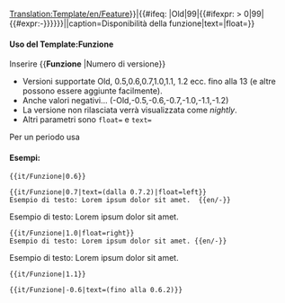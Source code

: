 <noinclude>[[Translation:Template/en/Feature]]</noinclude><includeonly>{{en/VersionBox|{{#ifeq: {{{1|}}}|Old|0|{{#ifexpr: {{{1|}}} < 0|0|{{{1|}}}}}}}|{{#ifeq: {{{1|}}}|Old|99|{{#ifexpr: {{{1|}}} > 0|99|{{#expr:-{{{1|}}}}}}}}}||caption=Disponibilità della funzione|text={{{text|}}}|float={{{float|}}}}}</includeonly><noinclude>

====Uso del Template:Funzione====
Inserire <nowiki>{{</nowiki>'''Funzione'''<nowiki> |Numero di versione}}</nowiki>
*Versioni supportate Old, 0.5,0.6,0.7,1.0,1.1, 1.2 ecc. fino alla 13 (e altre possono essere aggiunte facilmente).
*Anche valori negativi... (-Old,-0.5,-0.6,-0.7,-1.0,-1.1,-1.2)
*La versione non rilasciata verrà visualizzata come ''nightly''.
*Altri parametri sono <code>float=</code> e <code>text=</code>
Per un periodo usa {{it/S|it/Funzione periodo}}


====Esempi:====
<pre>{{it/Funzione|0.6}}</pre>
{{it/Funzione|0.6}}
<pre>{{it/Funzione|0.7|text=(dalla 0.7.2)|float=left}}
Esempio di testo: Lorem ipsum dolor sit amet.  {{en/-}}</pre>
{{it/Funzione|0.7|text=(dalla 0.7.2)|float=left}}
Esempio di testo: Lorem ipsum dolor sit amet. {{en/-}}
<pre>{{it/Funzione|1.0|float=right}}
Esempio di testo: Lorem ipsum dolor sit amet. {{en/-}}</pre>
{{it/Funzione|1.0|float=right}}
Esempio di testo: Lorem ipsum dolor sit amet. {{en/-}}
<pre>{{it/Funzione|1.1}}</pre>
{{it/Funzione|1.1}}
<pre>{{it/Funzione|-0.6|text=(fino alla 0.6.2)}}</pre>
{{it/Funzione|-0.6|text=(fino alla 0.6.2)}}



</noinclude>